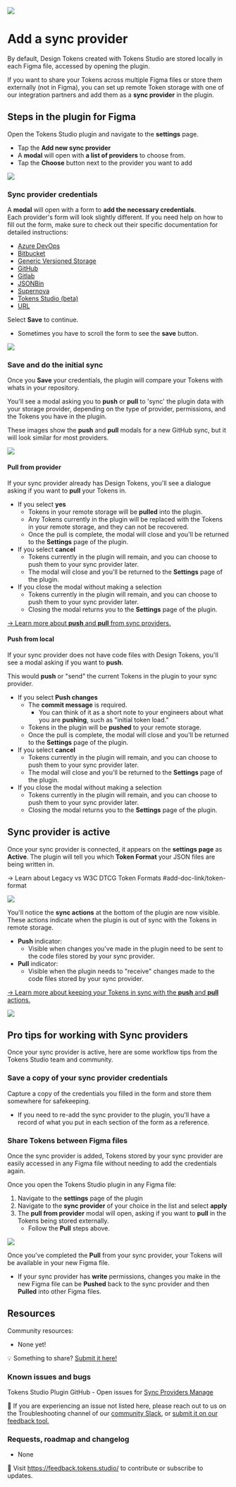 ![](/token-storage-and-sync/header-token-type-add-sync.png)
# Add a sync provider 
By default, Design Tokens created with Tokens Studio are stored locally in each Figma file, accessed by opening the plugin. 

If you want to share your Tokens across multiple Figma files or store them externally (not in Figma), you can set up remote Token storage with one of our integration partners and add them as a **sync provider** in the plugin. 

## Steps in the plugin for Figma
Open the Tokens Studio plugin and navigate to the **settings** page. 
- Tap the **Add new sync provider** 
- A **modal** will open with **a list of providers** to choose from. 
- Tap the **Choose** button next to the provider you want to add

![](/token-storage-and-sync/settings-page-addNewSyncProvider-v2-0.png) 
### Sync provider credentials 
A **modal** will open with a form to **add the necessary credentials**. 
\
Each provider's form will look slightly different. If you need help on how to fill out the form, make sure to check out their specific documentation for detailed instructions:
- [Azure DevOps](/token-storage-and-sync/sync-provider-azure-devops)
- [Bitbucket](/token-storage-and-sync/sync-provider-bitbucket)
- [Generic Versioned Storage](/token-storage-and-sync/sync-provider-generic-versioned)
- [GitHub](/token-storage-and-sync/sync-provider-github)
- [Gitlab](/token-storage-and-sync/sync-provider-gitlab)
- [JSONBin](/token-storage-and-sync/sync-provider-jsonbin)
- [Supernova](/token-storage-and-sync/sync-provider-supernova)
- [Tokens Studio (beta)](/token-storage-and-sync/sync-provider-tokens-studio)
- [URL](/token-storage-and-sync/sync-provider-url)

Select **Save** to continue. 
- Sometimes you have to scroll the form to see the **save** button.

![](/token-storage-and-sync/sync-save-button-cutoff-annotated-v2-0.png)
### Save and do the initial sync
Once you **Save** your credentials, the plugin will compare your Tokens with whats in your repository. 

You'll see a modal asking you to **push** or **pull** to 'sync' the plugin data with your storage provider, depending on the type of provider, permissions, and the Tokens you have in the plugin. 

These images show the **push** and **pull** modals for a new GitHub sync, but it will look similar for most providers. 

![](/token-storage-and-sync/sync-git-push-pull-modal-v2-0.png)
#### Pull from provider 
If your sync provider already has Design Tokens, you'll see a dialogue asking if you want to **pull** your Tokens in. 
- If you select **yes** 
	- Tokens in your remote storage will be **pulled** into the plugin. 
	- Any Tokens currently in the plugin will be replaced with the Tokens in your remote storage, and they can not be recovered.
	- Once the pull is complete, the modal will close and you'll be returned to the **Settings** page of the plugin. 
- If you select **cancel**
	- Tokens currently in the plugin will remain, and you can choose to push them to your sync provider later. 
	-  The modal will close and you'll be returned to the **Settings** page of the plugin. 
- If you close the modal without making a selection
	- Tokens currently in the plugin will remain, and you can choose to push them to your sync provider later. 
	- Closing the modal returns you to the **Settings** page of the plugin. 

[→ Learn more about **push** and **pull** from sync providers.](/token-storage-and-sync/sync-push-pull-changes)

#### Push from local 
If your sync provider does not have code files with Design Tokens, you'll see a modal asking if you want to **push**. 

This would **push** or "send" the current Tokens in the plugin to your sync provider.
- If you select **Push changes** 
	- The **commit message** is required. 
		- You can think of it as a short note to your engineers about what you are **pushing**, such as "initial token load." 
	- Tokens in the plugin will be **pushed** to your remote storage. 
	- Once the pull is complete, the modal will close and you'll be returned to the **Settings** page of the plugin. 
- If you select **cancel**
	- Tokens currently in the plugin will remain, and you can choose to push them to your sync provider later. 
	-  The modal will close and you'll be returned to the **Settings** page of the plugin. 
- If you close the modal without making a selection
	- Tokens currently in the plugin will remain, and you can choose to push them to your sync provider later. 
	- Closing the modal returns you to the **Settings** page of the plugin. 

## Sync provider is active
Once your sync provider is connected, it appears on the **settings page** as **Active**. The plugin will tell you which **Token Format** your JSON files are being written in.

→ Learn about Legacy vs W3C DTCG Token Formats #add-doc-link/token-format 

![](/token-storage-and-sync/settings-page-sync-actions-push-v2-0.png)

You'll notice the **sync actions** at the bottom of the plugin are now visible. These actions indicate when the plugin is out of sync with the Tokens in remote storage. 
- **Push** indicator:
	- Visible when changes you've made in the plugin need to be sent to the code files stored by your sync provider.
- **Pull** indicator:
	- Visible when the plugin needs to "receive" changes made to the code files stored by your sync provider. 

[→ Learn more about keeping your Tokens in sync with the **push** and **pull** actions.](/token-storage-and-sync/sync-push-pull-changes)

![](/token-storage-and-sync/sync-actions-none-v2-0.png)
## Pro tips for working with Sync providers
Once your sync provider is active, here are some workflow tips from the Tokens Studio team and community. 

### Save a copy of your sync provider credentials
Capture a copy of the credentials you filled in the form and store them somewhere for safekeeping. 
- If you need to re-add the sync provider to the plugin, you'll have a record of what you put in each section of the form as a reference. 

### Share Tokens between Figma files
Once the sync provider is added, Tokens stored by your sync provider are easily accessed in any Figma file without needing to add the credentials again. 

Once you open the Tokens Studio plugin in any Figma file:
1. Navigate to the **settings** page of the plugin 
2. Navigate to the **sync provider** of your choice in the list and select **apply**
3. The **pull from provider** modal will open, asking if you want to **pull** in the Tokens being stored externally. 
	- Follow the **Pull** steps above. 

![](/token-storage-and-sync/sync-pull-modal-v2-01.png)

Once you've completed the **Pull** from your sync provider, your Tokens will be available in your new Figma file. 
- If your sync provider has **write** permissions, changes you make in the new Figma file can be **Pushed** back to the sync provider and then **Pulled** into other Figma files. 

## Resources
Community resources:
- None yet! 

💡 Something to share? [Submit it here!](https://feedback.tokens.studio/)

### Known issues and bugs
Tokens Studio Plugin GitHub - Open issues for [Sync Providers Manage](https://github.com/tokens-studio/figma-plugin/labels/sync%20providers%20manage)

🐞 If you are experiencing an issue not listed here, please reach out to us on the Troubleshooting channel of our [community Slack](https://tokens.studio/slack), or [submit it on our feedback tool.](https://feedback.tokens.studio/ ) 

### Requests, roadmap and changelog
- None 

💌 Visit https://feedback.tokens.studio/ to contribute or subscribe to updates.


